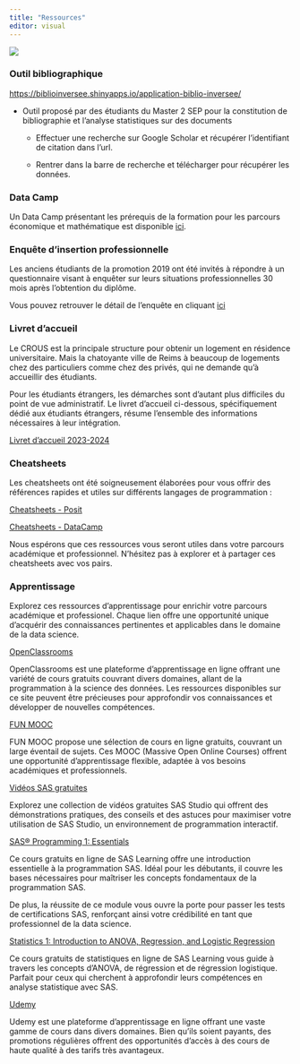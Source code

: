 ```yaml
---
title: "Ressources"
editor: visual
---
```


![](Images/28.jpg){fig-align="center"}

### Outil bibliographique

<https://biblioinversee.shinyapps.io/application-biblio-inversee/>

-   Outil proposé par des étudiants du Master 2 SEP pour la constitution de bibliographie et l'analyse statistiques sur des documents

    -   Effectuer une recherche sur Google Scholar et récupérer l'identifiant de citation dans l'url.

    -   Rentrer dans la barre de recherche et télécharger pour récupérer les données.

### Data Camp

Un Data Camp présentant les prérequis de la formation pour les parcours économique et mathématique est disponible [ici](https://elifets.github.io/DataCamp_SEP_2023_2024/).

### Enquête d'insertion professionnelle

Les anciens étudiants de la promotion 2019 ont été invités à répondre à un questionnaire visant à enquêter sur leurs situations professionnelles 30 mois après l'obtention du diplôme.

Vous pouvez retrouver le détail de l'enquête en cliquant [ici](enquetes.pdf)

### Livret d'accueil

Le CROUS est la principale structure pour obtenir un logement en résidence universitaire. Mais la chatoyante ville de Reims à beaucoup de logements chez des particuliers comme chez des privés, qui ne demande qu'à accueillir des étudiants.

Pour les étudiants étrangers, les démarches sont d'autant plus difficiles du point de vue administratif. Le livret d'accueil ci-dessous, spécifiquement dédié aux étudiants étrangers, résume l'ensemble des informations nécessaires à leur intégration.

[Livret d'accueil 2023-2024](https://drive.google.com/file/d/1IJtzxspbnExs2fjvk0yxPxkHfeC3dHGA/view?usp=sharing)

### Cheatsheets

Les cheatsheets ont été soigneusement élaborées pour vous offrir des références rapides et utiles sur différents langages de programmation :

[Cheatsheets - Posit](https://posit.co/resources/cheatsheets/?type=posit-cheatsheets/)

[Cheatsheets - DataCamp](https://www.datacamp.com/resources/cheatsheets)

Nous espérons que ces ressources vous seront utiles dans votre parcours académique et professionnel. N'hésitez pas à explorer et à partager ces cheatsheets avec vos pairs.

### Apprentissage

Explorez ces ressources d'apprentissage pour enrichir votre parcours académique et professionel. Chaque lien offre une opportunité unique d'acquérir des connaissances pertinentes et applicables dans le domaine de la data science.

[OpenClassrooms](https://openclassrooms.com/fr/)

OpenClassrooms est une plateforme d'apprentissage en ligne offrant une variété de cours gratuits couvrant divers domaines, allant de la programmation à la science des données. Les ressources disponibles sur ce site peuvent être précieuses pour approfondir vos connaissances et développer de nouvelles compétences.

[FUN MOOC](https://www.fun-mooc.fr/fr/cours/?limit=21&offset=0)

FUN MOOC propose une sélection de cours en ligne gratuits, couvrant un large éventail de sujets. Ces MOOC (Massive Open Online Courses) offrent une opportunité d'apprentissage flexible, adaptée à vos besoins académiques et professionnels.

[Vidéos SAS gratuites](https://video.sas.com/category/videos/sas-studio)

Explorez une collection de vidéos gratuites SAS Studio qui offrent des démonstrations pratiques, des conseils et des astuces pour maximiser votre utilisation de SAS Studio, un environnement de programmation interactif.

[SAS® Programming 1: Essentials](https://learn.sas.com/course/view.php?id=118)

Ce cours gratuits en ligne de SAS Learning offre une introduction essentielle à la programmation SAS. Idéal pour les débutants, il couvre les bases nécessaires pour maîtriser les concepts fondamentaux de la programmation SAS.

De plus, la réussite de ce module vous ouvre la porte pour passer les tests de certifications SAS, renforçant ainsi votre crédibilité en tant que professionnel de la data science.

[Statistics 1: Introduction to ANOVA, Regression, and Logistic Regression](https://learn.sas.com/course/view.php?id=451)

Ce cours gratuits de statistiques en ligne de SAS Learning vous guide à travers les concepts d'ANOVA, de régression et de régression logistique. Parfait pour ceux qui cherchent à approfondir leurs compétences en analyse statistique avec SAS.

[Udemy](https://www.udemy.com/)

Udemy est une plateforme d'apprentissage en ligne offrant une vaste gamme de cours dans divers domaines. Bien qu'ils soient payants, des promotions régulières offrent des opportunités d'accès à des cours de haute qualité à des tarifs très avantageux.
